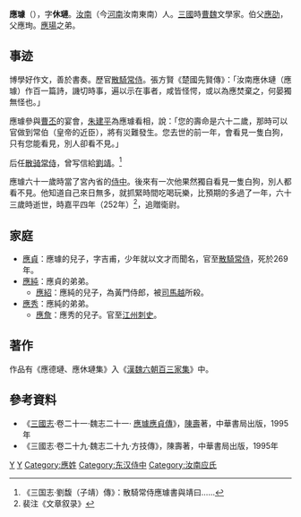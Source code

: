 {{Infobox_Person
| name =應璩
|image=
|caption=
|box_width=170px
|occupation= 文學家
| period = 3世紀
|birth_name= 應璩
| other_names = 休璉（字）
| Sex =男
|birth_date=190年
|birth_place= [[河南|河南]]汝南東南
|death_date= 252年
|death_place=
| nationality =[[東漢|東漢]]→曹魏
| residence =
| party =
| religion =
| spouse = 
| relatives =子 應貞、应纯、应秀
|education=自學
| past =歷官[[散騎常侍|散騎常侍]]
| work =《應德璉、應休璉集》
|awards= 
}}
'''應璩'''（{{bd|190年||252年|catIdx=Y}}），字'''休璉'''。[[汝南|汝南]]（今[[河南|河南]]汝南東南）人。[[三國|三國]]時[[曹魏|曹魏]]文學家。伯父[[應劭|應劭]]，父應珣。[[應瑒|應瑒]]之弟。

==事迹==
博學好作文，善於書奏。歷官[[散騎常侍|散騎常侍]]。張方賢《楚國先賢傳》：「汝南應休璉（應璩）作百一篇詩，譏切時事，遍以示在事者，咸皆怪愕，或以為應焚棄之，何晏獨無怪也。」

應璩參與[[曹丕|曹丕]]的宴會，[[朱建平_(三国)|朱建平]]為應璩看相，說：「您的壽命是六十二歲，那時可以官做到常伯（皇帝的近臣），將有災難發生。您去世的前一年，會看見一隻白狗，只有您能看見，別人卻看不見。」

后任[[散骑常侍|散骑常侍]]，曾写信給[[劉靖_(曹魏)|劉靖]]。<ref>《三国志·劉馥（子靖）傳》：散騎常侍應璩書與靖曰……</ref>

應璩六十一歲時當了宮內省的[[侍中|侍中]]。後來有一次他果然獨自看見一隻白狗，別人都看不見。他知道自己來日無多，就抓緊時間吃喝玩樂，比預期的多過了一年，六十三歲時逝世，時嘉平四年（252年）<ref>裴注《文章叙录》</ref>，追贈衛尉。

==家庭==
*[[應貞|應貞]]：應璩的兒子，字吉甫，少年就以文才而聞名，官至[[散騎常侍|散騎常侍]]，死於269年。
*[[應純|應純]]：應貞的弟弟。
**[[應紹|應紹]]：應純的兒子，為黃門侍郎，被[[司馬越|司馬越]]所殺。
*[[應秀|應秀]]：應純的弟弟。
**[[應詹|應詹]]：應秀的兒子。官至[[江州|江州]][[刺史|刺史]]。

==著作==
作品有《應德璉、應休璉集》入《[[漢魏六朝百三家集|漢魏六朝百三家集]]》中。

==參考資料==
*《[[三國志|三國志]]·卷二十一·魏志二十一· [[s:三国志/卷21#王粲|應璩應貞傳]]》，[[陳壽|陳壽]]著，中華書局出版，1995年
*《三國志·卷二十九·魏志二十九·方技傳》，陳壽著，中華書局出版，1995年

[[Category:漢朝作家|Y]]
[[Category:三國人|Y]]
[[Category:應姓|Category:應姓]]
[[Category:东汉侍中|Category:东汉侍中]]
[[Category:汝南应氏|Category:汝南应氏]]